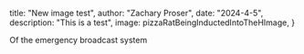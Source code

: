 



 title: "New image test",
 author: "Zachary Proser",
 date: "2024-4-5",
 description: "This is a test",
 image: pizzaRatBeingInductedIntoTheHImage,
} 


Of the emergency broadcast system
